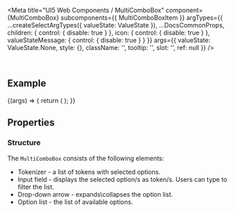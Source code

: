 
<Meta
  title="UI5 Web Components / MultiComboBox"
  component={MultiComboBox}
  subcomponents={{ MultiComboBoxItem }}
  argTypes={{
    ...createSelectArgTypes({ valueState: ValueState }),
    ...DocsCommonProps,
    children: { control: { disable: true } },
    icon: { control: { disable: true } },
    valueStateMessage: { control: { disable: true } }
  }}
  args={{
    valueState: ValueState.None,
    style: {},
    className: '',
    tooltip: '',
    slot: '',
    ref: null
  }}
/>

<DocsHeader />

<br />

## Example

<Canvas>
  <Story name="Default">
    {(args) => {
      return (
        <MultiComboBox {...args}>
          <MultiComboBoxItem text="Item 1" />
          <MultiComboBoxItem text="Item 2" />
          <MultiComboBoxItem text="Item 3" />
          <MultiComboBoxItem text="Item 4" />
          <MultiComboBoxItem text="Item 5" />
        </MultiComboBox>
      );
    }}
  </Story>
</Canvas>

## Properties

<ArgsTable story="." />
<div style={{ fontFamily: 'var(--sapFontFamily)', fontSize: 'var(--sapFontSize)', color: 'var(--sapTextColor)' }}>
  <h3>Structure</h3>
  The <code>MultiComboBox</code> consists of the following elements:
  <ul>
    <li>Tokenizer - a list of tokens with selected options.</li>
    <li>Input field - displays the selected option/s as token/s. Users can type to filter the list.</li>
    <li>Drop-down arrow - expands\collapses the option list.</li>
    <li>Option list - the list of available options.</li>
  </ul>
</div>
